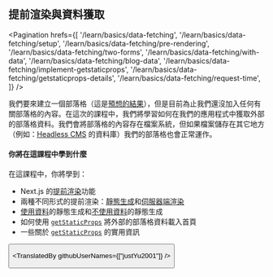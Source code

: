 
## 提前渲染與資料獲取

<Pagination
  hrefs={[
    '/learn/basics/data-fetching',
    '/learn/basics/data-fetching/setup',
    '/learn/basics/data-fetching/pre-rendering',
    '/learn/basics/data-fetching/two-forms',
    '/learn/basics/data-fetching/with-data',
    '/learn/basics/data-fetching/blog-data',
    '/learn/basics/data-fetching/implement-getstaticprops',
    '/learn/basics/data-fetching/getstaticprops-details',
    '/learn/basics/data-fetching/request-time',
  ]}
/>

我們要來建立一個部落格（這是[預想的結果](https://next-learn-starter.vercel.app/)），但是目前為止我們還沒加入任何有關部落格的內容。在這次的課程中，我們將學習如何在我們的應用程式中獲取外部的部落格資料。我們會將部落格的內容存在檔案系統，但如果檔案儲存在其它地方（例如：[Headless CMS](https://en.wikipedia.org/wiki/Headless_content_management_system) 的資料庫）我們的部落格也會正常運作。


#### 你將在這課程中學到什麼

在這課程中，你將學到：
- Next.js 的<a href="/docs/basic-features/pages" target="_blank">提前渲染</a>功能
- 兩種不同形式的提前渲染：<a href="/docs/basic-features/pages" target="_blank">靜態生成</a>和<a href="/docs/basic-features/pages" target="_blank">伺服器端渲染</a>
- <a href="/docs/basic-features/pages" target="_blank">使用資料</a>的靜態生成和<a href="/docs/basic-features/pages" target="_blank">不使用資料</a>的靜態生成
- 如何使用 <a href="/docs/basic-features/data-fetching/overview" target="_blank">`getStaticProps`</a> 將外部的部落格資料載入首頁
- 一些關於 <a href="/docs/basic-features/data-fetching/overview" target="_blank">`getStaticProps`</a> 的實用資訊

<Button
  content="前往課程 →"
  url="/learn/basics/navigate-between-pages/setup"
  basicStyle="text-white bg-[#0070f3]"
  hoverStyle="hover:opacity-90"
/>

<TranslatedBy githubUserNames={["justYu2001"]} />